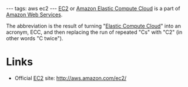 ---
tags: aws ec2
---
[[EC2]] or [[Amazon Elastic Compute Cloud]] is a part of [[Amazon Web Services]].

The abbreviation is the result of turning "[[Elastic Compute Cloud]]" into an acronym, ECC, and then replacing the run of repeated "Cs" with "C2" (in other words "C twice").

= Links =

* Official [[EC2]] site: http://aws.amazon.com/ec2/

